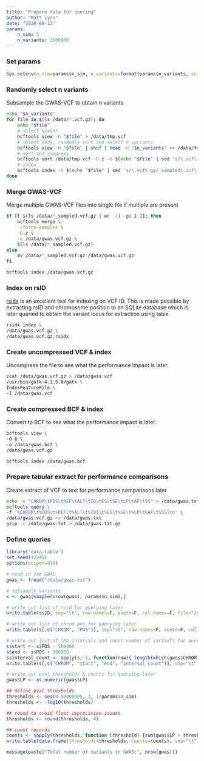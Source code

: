 ```yaml
---
title: "Prepare data for quering"
author: "Matt Lyon"
date: "2020-08-12"
params:
    n_sim: 5
    n_variants: 2500000
---
```


### Set params

```r
Sys.setenv(n_sim=params$n_sim, n_variants=format(params$n_variants, scientific = FALSE))
```

### Randomly select n variants

Subsample the GWAS-VCF to obtain n variants

```bash
echo "$n_variants"
for file in $(ls /data/*.vcf.gz); do
    echo "$file"
    # select header
    bcftools view -h "$file" > /data/tmp.vcf
    # select body, randomly sort and select n_variants
    bcftools view -H "$file" | shuf | head -n "$n_variants" >> /data/tmp.vcf
    # sort and compress
    bcftools sort /data/tmp.vcf -O z -o $(echo "$file" | sed 's/\.vcf\.gz/_sampled\.vcf\.gz/g')
    # index
    bcftools index -t $(echo "$file" | sed 's/\.vcf\.gz/_sampled\.vcf\.gz/g')
done
```

### Merge GWAS-VCF

Merge multiple GWAS-VCF files into single file if multiple are present

```bash
if [[ $(ls /data/*_sampled.vcf.gz | wc -l) -ge 1 ]]; then
    bcftools merge \
    --force-samples \
    -O z \
    -o /data/gwas.vcf.gz \
    $(ls /data/*_sampled.vcf.gz)
else
    mv /data/*_sampled.vcf.gz /data/gwas.vcf.gz
fi

bcftools index /data/gwas.vcf.gz
```

### Index on rsID

[rsidx](https://github.com/bioforensics/rsidx) is an excellent tool for indexing on VCF ID. This is made possible by extracting rsID and chromosome position to an SQLite database which is later queried to obtain the variant locus for extraction using tabix.

```bash
rsidx index \
/data/gwas.vcf.gz \
/data/gwas.vcf.gz.rsidx
```

### Create uncompressed VCF & index

Uncompress the file to see what the performance impact is later.

```bash
zcat /data/gwas.vcf.gz > /data/gwas.vcf
/usr/bin/gatk-4.1.5.0/gatk \
IndexFeatureFile \
-I /data/gwas.vcf
```

### Create compressed BCF & index

Convert to BCF to see what the performance impact is later.

```bash
bcftools view \
-O b \
-o /data/gwas.bcf \
/data/gwas.vcf.gz

bcftools index /data/gwas.bcf
```

### Prepare tabular extract for performance comparisons

Create extract of VCF to text for performance comparisons later

```bash
echo -e "CHROM\tPOS\tREF\tALT\tID\tES\tSE\tLP\tAF\tSS" > /data/gwas.txt
bcftools query \
-f '%CHROM\t%POS\t%REF\t%ALT\t%ID[\t%ES\t%SE\t%LP\t%AF\t%SS]\n' \
/data/gwas.vcf.gz >> /data/gwas.txt
gzip -c /data/gwas.txt > /data/gwas.txt.gz
```

### Define queries

```r
library('data.table')
set.seed(12345)
options(scipen=999)

# read in tab GWAS
gwas <- fread("/data/gwas.txt")

# subsample variants
s <- gwas[sample(nrow(gwas), params$n_sim),]

# write out list of rsid for querying later
write.table(s$ID, sep="\t", row.names=F, quote=F, col.names=F, file="/data/rsid.txt")

# write out list of chrom pos for querying later
write.table(s[,c("CHROM", "POS")], sep="\t", row.names=F, quote=F, col.names=F, file="/data/chrpos.txt")

# write out list of 1Mb intervals and count number of variants for querying later
s$start <- s$POS - 500000
s$end <- s$POS + 500000
s$interval_count <- apply(s, 1, function(row){ length(which(gwas$CHROM == row[['CHROM']] & gwas$POS > as.numeric(row[['start']]) & gwas$POS < as.numeric(row[['end']]))) })
write.table(s[,c("CHROM", "start", "end", "interval_count")], sep="\t", row.names=F, quote=F, col.names=F, file="/data/intervals.txt")

# write out pval thresholds & counts for querying later
gwas$LP <- as.numeric(gwas$LP)

## define pval thresholds
thresholds <- seq(0.00000005, 1, 1/params$n_sim)
thresholds <- -log10(thresholds)

## round to avoid float imprecision issues
thresholds <- round(thresholds, 4)

## count records
counts <- sapply(thresholds, function (threshold) {sum(gwas$LP > threshold, na.rm = T)})
write.table(data.frame(thresholds=thresholds, counts=counts), sep="\t", row.names=F, quote=F, col.names=F, file="/data/pval.txt")

message(paste("Total number of variants in GWAS:", nrow(gwas)))
```
